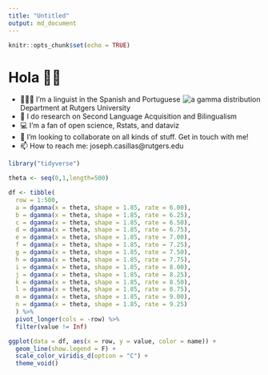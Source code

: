 ```yaml
---
title: "Untitled"
output: md_document
---
```


```r
knitr::opts_chunk$set(echo = TRUE)
```


# Hola 👋🏽

<img src="https://raw.githubusercontent.com/jvcasillas/jvcasillas/master/README_files/figure-markdown_strict/image-1.png" alt="a gamma distribution" style="float:right;">

- 🧑🏽‍🔬 I’m a linguist in the Spanish and Portuguese Department at Rutgers 
University
- 🔬 I do research on Second Language Acquisition and Bilingualism
- 💻 I'm a fan of open science, Rstats, and dataviz
- 👯 I’m looking to collaborate on all kinds of stuff. Get in touch with me!
- 📫 How to reach me: joseph.casillas@rutgers.edu


```r
library("tidyverse")

theta <- seq(0,1,length=500)

df <- tibble(
  row = 1:500, 
  a = dgamma(x = theta, shape = 1.85, rate = 6.00), 
  b = dgamma(x = theta, shape = 1.85, rate = 6.25), 
  c = dgamma(x = theta, shape = 1.85, rate = 6.50), 
  d = dgamma(x = theta, shape = 1.85, rate = 6.75), 
  e = dgamma(x = theta, shape = 1.85, rate = 7.00),
  f = dgamma(x = theta, shape = 1.85, rate = 7.25),
  g = dgamma(x = theta, shape = 1.85, rate = 7.50),
  h = dgamma(x = theta, shape = 1.85, rate = 7.75),
  i = dgamma(x = theta, shape = 1.85, rate = 8.00),
  j = dgamma(x = theta, shape = 1.85, rate = 8.25), 
  k = dgamma(x = theta, shape = 1.85, rate = 8.50), 
  l = dgamma(x = theta, shape = 1.85, rate = 8.75), 
  m = dgamma(x = theta, shape = 1.85, rate = 9.00), 
  n = dgamma(x = theta, shape = 1.85, rate = 9.25)
  ) %>% 
  pivot_longer(cols = -row) %>% 
  filter(value != Inf)

ggplot(data = df, aes(x = row, y = value, color = name)) +
  geom_line(show.legend = F) + 
  scale_color_viridis_d(option = "C") + 
  theme_void()

```

